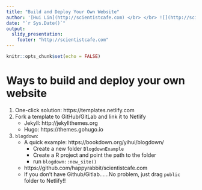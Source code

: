 ```yaml
---
title: "Build and Deploy Your Own Website"
author: '[Hui Lin](http://scientistcafe.com) </br> </br> ![](http://scientistcafe.com/images/netlifylogo.png){width=15%}'
date: "`r Sys.Date()`"
output: 
  slidy_presentation: 
    footer: "http://scientistcafe.com"
---
```


```r
knitr::opts_chunk$set(echo = FALSE)
```

# Ways to build and deploy your own website

1. One-click solution: https://templates.netlify.com
2. Fork a template to GitHub/GitLab and link it to Netlify 
    - Jekyll: http://jekyllthemes.org
    - Hugo: https://themes.gohugo.io
3. `blogdown`: 
    - A quick example: https://bookdown.org/yihui/blogdown/
        - Create a new folder `BlogdownExample` 
        - Create a R project and point the path to the folder
        - run `blogdown::new_site()`
    - https://github.com/happyrabbit/scientistcafe.com
    - If you don't have Github/Gitlab......No problem, just drag `public` folder to Netlify!!
